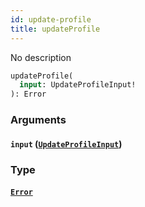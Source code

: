 ```yaml
---
id: update-profile
title: updateProfile
---
```



No description

```graphql
updateProfile(
  input: UpdateProfileInput!
): Error
```


### Arguments

#### `input` ([`UpdateProfileInput`](../../references/inputs/update-profile-input))




### Type

#### [`Error`](../../references/objects/error) 






